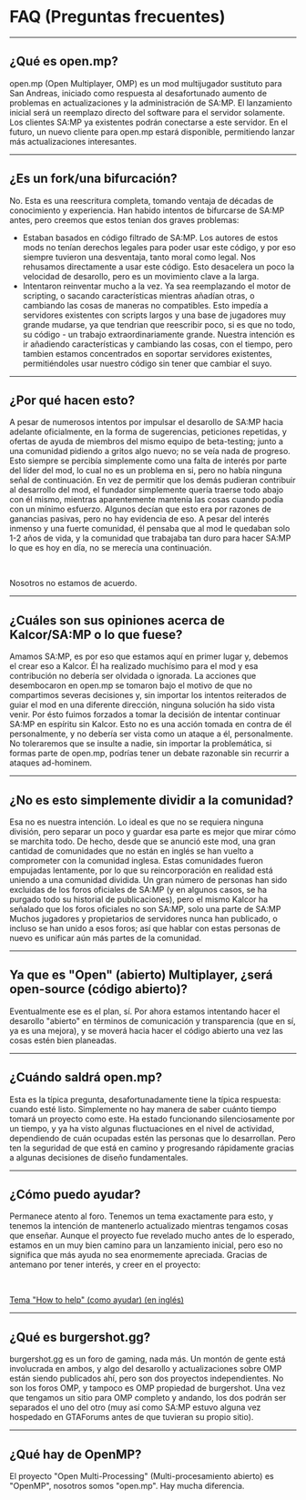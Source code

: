 # FAQ (Preguntas frecuentes)

<hr />

## ¿Qué es open.mp?

open.mp (Open Multiplayer, OMP) es un mod multijugador sustituto para San Andreas, iniciado como respuesta al desafortunado aumento de problemas en actualizaciones y la administración de SA:MP. El lanzamiento inicial será un reemplazo directo del software para el servidor solamente. Los clientes SA:MP ya existentes podrán conectarse a este servidor. En el futuro, un nuevo cliente para open.mp estará disponible, permitiendo lanzar más actualizaciones interesantes.

<hr />

## ¿Es un fork/una bifurcación?

No. Esta es una reescritura completa, tomando ventaja de décadas de conocimiento y experiencia. Han habido intentos de bifurcarse de SA:MP antes, pero creemos que estos tenian dos graves problemas:

- Estaban basados en código filtrado de SA:MP. Los autores de estos mods no tenían derechos legales para poder usar este código, y por eso siempre tuvieron una desventaja, tanto moral como legal. Nos rehusamos directamente a usar este código. Esto desacelera un poco la velocidad de desarollo, pero es un movimiento clave a la larga.
- Intentaron reinventar mucho a la vez. Ya sea reemplazando el motor de scripting, o sacando características mientras añadían otras, o cambiando las cosas de maneras no compatibles. Esto impedía a servidores existentes con scripts largos y una base de jugadores muy grande mudarse, ya que tendrian que reescribir poco, si es que no todo, su código - un trabajo extraordinariamente grande. Nuestra intención es ir añadiendo características y cambiando las cosas, con el tiempo, pero tambien estamos concentrados en soportar servidores existentes, permitiéndoles usar nuestro código sin tener que cambiar el suyo.

<hr />

## ¿Por qué hacen esto?

A pesar de numerosos intentos por impulsar el desarollo de SA:MP hacia adelante oficialmente, en la forma de sugerencias, peticiones repetidas, y ofertas de ayuda de miembros del mismo equipo de beta-testing; junto a una comunidad pidiendo a gritos algo nuevo; no se veía nada de progreso. Esto siempre se percibía simplemente como una falta de interés por parte del líder del mod, lo cual no es un problema en si, pero no había ninguna señal de continuación. En vez de permitir que los demás pudieran contribuir al desarrollo del mod, el fundador simplemente quería traerse todo abajo con él mismo, mientras aparentemente mantenía las cosas cuando podía con un mínimo esfuerzo. Algunos decían que esto era por razones de ganancias pasivas, pero no hay evidencia de eso. A pesar del interés inmenso y una fuerte comunidad, él pensaba que al mod le quedaban solo 1-2 años de vida, y la comunidad que trabajaba tan duro para hacer SA:MP lo que es hoy en día, no se merecía una continuación.

<br />

Nosotros no estamos de acuerdo.

<hr />

## ¿Cuáles son sus opiniones acerca de Kalcor/SA:MP o lo que fuese?

Amamos SA:MP, es por eso que estamos aquí en primer lugar y, debemos el crear eso a Kalcor. Él ha realizado muchísimo para el mod y esa contribución no debería ser olvidada o ignorada. La acciones que desembocaron en open.mp se tomaron bajo el motivo de que no compartimos severas decisiones y, sin importar los intentos reiterados de guiar el mod en una diferente dirección, ninguna solución ha sido vista venir. Por ésto fuimos forzados a tomar la decisión de intentar continuar SA:MP en espíritu sin Kalcor. Esto no es una acción tomada en contra de él personalmente, y no debería ser vista como un ataque a él, personalmente. No toleraremos que se insulte a nadie, sin importar la problemática, si formas parte de open.mp, podrías tener un debate razonable sin recurrir a ataques ad-hominem.

<hr />

## ¿No es esto simplemente dividir a la comunidad?

Esa no es nuestra intención. Lo ideal es que no se requiera ninguna división, pero separar un poco y guardar esa parte es mejor que mirar cómo se marchita todo. De hecho, desde que se anunció este mod, una gran cantidad de comunidades que no están en inglés se han vuelto a comprometer con la comunidad inglesa. Estas comunidades fueron empujadas lentamente, por lo que su reincorporación en realidad está uniendo a una comunidad dividida. Un gran número de personas han sido excluidas de los foros oficiales de SA:MP (y en algunos casos, se ha purgado todo su historial de publicaciones), pero el mismo Kalcor ha señalado que los foros oficiales no son SA:MP, solo una parte de SA:MP Muchos jugadores y propietarios de servidores nunca han publicado, o incluso se han unido a esos foros; así que hablar con estas personas de nuevo es unificar aún más partes de la comunidad.

<hr />

## Ya que es "Open" (abierto) Multiplayer, ¿será open-source (código abierto)?

Eventualmente ese es el plan, sí. Por ahora estamos intentando hacer el desarollo "abierto" en términos de comunicación y transparencia (que en sí, ya es una mejora), y se moverá hacia hacer el código abierto una vez las cosas estén bien planeadas.

<hr />

## ¿Cuándo saldrá open.mp?

Esta es la típica pregunta, desafortunadamente tiene la típica respuesta: cuando esté listo. Simplemente no hay manera de saber cuánto tiempo tomará un proyecto como este. Ha estado funcionando silenciosamente por un tiempo, y ya ha visto algunas fluctuaciones en el nivel de actividad, dependiendo de cuán ocupadas estén las personas que lo desarrollan. Pero ten la seguridad de que está en camino y progresando rápidamente gracias a algunas decisiones de diseño fundamentales.

<hr />

## ¿Cómo puedo ayudar?

Permanece atento al foro. Tenemos un tema exactamente para esto, y tenemos la intención de mantenerlo actualizado mientras tengamos cosas que enseñar. Aunque el proyecto fue revelado mucho antes de lo esperado, estamos en un muy bien camino para un lanzamiento inicial, pero eso no significa que más ayuda no sea enormemente apreciada. Gracias de antemano por tener interés, y creer en el proyecto:

<br />

[Tema "How to help" (como ayudar) (en inglés)](https://forum.open.mp/showthread.php?tid=99)

<hr />

## ¿Qué es burgershot.gg?

burgershot.gg es un foro de gaming, nada más. Un montón de gente está involucrada en ambos, y algo del desarollo y actualizaciones sobre OMP están siendo publicados ahí, pero son dos proyectos independientes. No son los foros OMP, y tampoco es OMP propiedad de burgershot. Una vez que tengamos un sitio para OMP completo y andando, los dos podrán ser separados el uno del otro (muy así como SA:MP estuvo alguna vez hospedado en GTAForums antes de que tuvieran su propio sitio).

<hr />

## ¿Qué hay de OpenMP?

El proyecto "Open Multi-Processing" (Multi-procesamiento abierto) es "OpenMP", nosotros somos "open.mp". Hay mucha diferencia.
